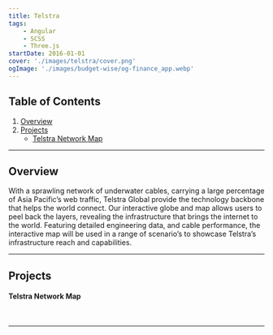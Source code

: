 ```yaml
---
title: Telstra
tags:
    - Angular
    - SCSS
    - Three.js
startDate: 2016-01-01
cover: './images/telstra/cover.png'
ogImage: './images/budget-wise/og-finance_app.webp'
---
```



## Table of Contents
1. [Overview](#overview)
1. [Projects](#projects)
    - [Telstra Network Map](#telstra-network-map)

---

## Overview

With a sprawling network of underwater cables, carrying a large percentage of Asia Pacific’s web traffic, Telstra Global provide the technology backbone that helps the world connect. Our interactive globe and map allows users to peel back the layers, revealing the infrastructure that brings the internet to the world. Featuring detailed engineering data, and cable performance, the interactive map will be used in a range of scenario’s to showcase Telstra’s infrastructure reach and capabilities.


---

## Projects

#### Telstra Network Map

<Vimeo id="https://vimeo.com/221068812" />

<img src={sup1.src} alt="" />

<img src={sup2.src} alt="" />

___
